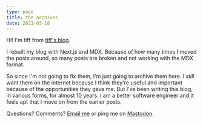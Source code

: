 ```yaml
---
type: page
title: the archives
date: 2021-03-18
---
```


Hi! I'm tiff from [tiff's blog](https://tiffanywhite.dev).

I rebuilt my blog with Next.js and MDX. Because of how many times I moved the posts around, so many posts are broken and not working with the MDX format.

So since I'm not going to fix them, I'm just going to archive them here. I *still* want them on the internet because I think they're useful and important because of the opportunities they gave me. But I've been writing this blog, in various forms, for almost 10 years. I am a better software engineer and it feels apt that I move on from the earlier posts.

Questions? Comments? [Email me](mailto:tiffany@tiffanyrwhite.com) or ping me on [Mastodon](https://hachyderm.io/@tiff).
